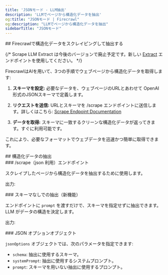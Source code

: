 ```yaml
---
title: 'JSONモード - LLM抽出'
description: 'LLMでページから構造化データを抽出'
og:title: "JSONモード | Firecrawl"
og:description: "LLMでページから構造化データを抽出"
sidebarTitle: "JSONモード"
---
```




<div id="scrape-and-extract-structured-data-with-firecrawl">
  ## Firecrawlで構造化データをスクレイピングして抽出する
</div>

{/* <Warning>Scrape LLM Extract は今後のバージョンで廃止予定です。新しい [Extract](/features/extract) エンドポイントを使用してください。</Warning> */}

FirecrawlはAIを用いて、3つの手順でウェブページから構造化データを取得します:

1. **スキーマを設定:**
   必要なデータを、ウェブページのURLとあわせて OpenAI形式のJSONスキーマで定義します。

2. **リクエストを送信:**
   URLとスキーマを /scrape エンドポイントに送信します。詳しくはこちら:
   [Scrape Endpoint Documentation](https://docs.firecrawl.dev/api-reference/endpoint/scrape)

3. **データを取得:**
   スキーマに一致するクリーンな構造化データが返ってきます。すぐに利用可能です。

これにより、必要なフォーマットでウェブデータを迅速かつ簡単に取得できます。

<div id="extract-structured-data">
  ## 構造化データの抽出
</div>

<div id="scrape-with-json-endpoint">
  ### /scrape（json 利用）エンドポイント
</div>

スクレイプしたページから構造化データを抽出するために使用します。

<CodeGroup>

<ExtractPython />
<ExtractNode />
<ExtractCURL />

</CodeGroup>

出力:

<ExtractOutput />

<div id="extracting-without-schema-new">
  ### スキーマなしでの抽出（新機能）
</div>

エンドポイントに `prompt` を渡すだけで、スキーマを指定せずに抽出できます。LLM がデータの構造を決定します。

<CodeGroup>

<ExtractNoSchemaCURL />

</CodeGroup>

出力:

<ExtractNoSchemaOutput />

<div id="json-options-object">
  ### JSON オプションオブジェクト
</div>

`jsonOptions` オブジェクトでは、次のパラメータを指定できます:

- `schema`: 抽出に使用するスキーマ。
- `systemPrompt`: 抽出に使用するシステムプロンプト。
- `prompt`: スキーマを用いない抽出に使用するプロンプト。